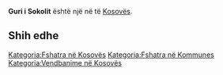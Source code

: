 {{Fshat në Kosovës
 | Emri                = Guri i Sokolit
| srp_N_name = Guri i Sokolit
| srp_N_FULL_NAME_RO = Guri i Sokolit
| srp_N_FULL_NAME_ND_RO = Guri i Sokolit
| srp_N_SORT_NAME_RG = SOKOLIT GURII
| srp_N_FULL_NAME_RG = Sokolit, Guri i
| srp_N_FULL_NAME_ND_RG = Sokolit, Guri i

 | Emri (Rasa dhanore) = 
 | Figura              = 
 | Shteti              = Kosovo
 | Komuna              = 
 | Kodi postar         = 
 | Sipërfaqja          = 

 | Popullsia           = 

 | Regj. i popullsisë  = 
 | Dend. e popullsisë  = 
 | Faqja zyrtare       = 
 <!--- Koordinatat ----> 
 | Gjerësia            = 42.574444
 | Gjatësia            = 20.208056
 | Lartësia            = 
}}
'''Guri i Sokolit''' është një [[]] në [[]] të [[Kosovës]].

<!-- == Gjeografia == -->
<!-- == Historia == -->
<!-- == Demografia == -->
== Shih edhe ==
{{Komuna }}
{{Kosovo-Administrata-Cung}}

[[Kategoria:Fshatra në Kosovës]]
[[Kategoria:Fshatra në Kommunes ]]
[[Kategoria:Vendbanime në Kosovës]]